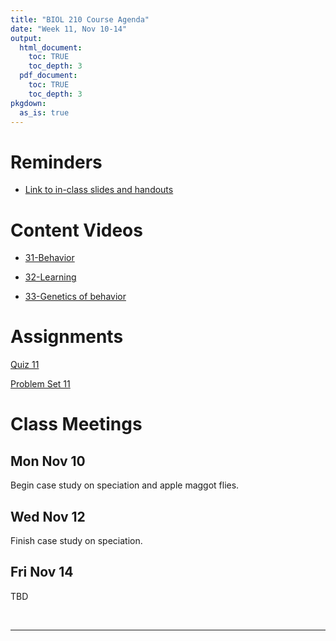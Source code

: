 ```yaml
---
title: "BIOL 210 Course Agenda"
date: "Week 11, Nov 10-14"
output: 
  html_document:
    toc: TRUE
    toc_depth: 3
  pdf_document:
    toc: TRUE
    toc_depth: 3
pkgdown:
  as_is: true
---
```


# Reminders

* [Link to in-class slides and handouts](https://drive.google.com/drive/folders/17Fm-yEXqtlvGJfFaw6WqywIScW_eZ8m_?usp=drive_link)


# Content Videos

* [31-Behavior](https://drive.google.com/drive/folders/1yRWAfJVfDEalk7Fva43soyIqrw7gMCTv?usp=drive_link)

* [32-Learning](https://drive.google.com/drive/folders/1yWF8c_eNaCuVEYLx1tUnMCQ28k_zyiR7?usp=drive_link)

* [33-Genetics of behavior](https://drive.google.com/drive/folders/1yZ5AqPPyYVdMFwmJAJl_ak7Trm5W9tJL?usp=drive_link)


# Assignments

[Quiz 11](https://docs.google.com/forms/d/e/1FAIpQLSeRQFX6rspY9Z_MHYpADqDYgQzyEzxiGY1HJNvR2dUwOGeYDA/viewform?usp=sf_link)

[Problem Set 11](ps11.html)

# Class Meetings

## Mon Nov 10

Begin case study on speciation and apple maggot flies.

## Wed Nov 12

Finish case study on speciation.

## Fri Nov 14

TBD

<br>

------------------------------------------------------------------------
